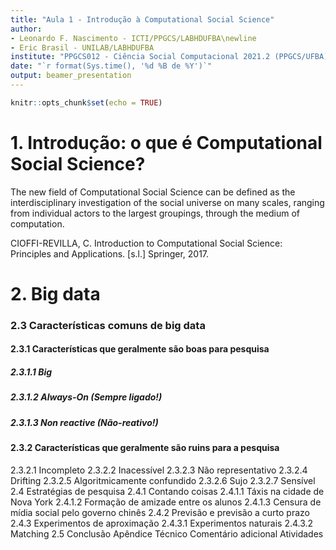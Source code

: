 ```yaml
---
title: "Aula 1 - Introdução à Computational Social Science"
author:
- Leonardo F. Nascimento - ICTI/PPGCS/LABHDUFBA\newline 
- Eric Brasil - UNILAB/LABHDUFBA
institute: "PPGCS012 - Ciência Social Computacional 2021.2 (PPGCS/UFBA)"
date: "`r format(Sys.time(), '%d %B de %Y')`"
output: beamer_presentation
---
```


```r
knitr::opts_chunk$set(echo = TRUE)
```

# 1. Introdução: o que é Computational Social Science?

The new field of Computational Social Science can be defined as the interdisciplinary investigation of the social universe on many scales, ranging from individual actors to the largest groupings, through the medium of computation.

CIOFFI-REVILLA, C. Introduction to Computational Social Science: Principles and Applications. [s.l.] Springer, 2017. 


# 



# 2. Big data


### 2.3 Características comuns de big data

#### 2.3.1 Características que geralmente são boas para pesquisa

##### 2.3.1.1 Big
##### 2.3.1.2 Always-On (Sempre ligado!)
##### 2.3.1.3 Non reactive (Não-reativo!)

#### 2.3.2 Características que geralmente são ruins para a pesquisa

2.3.2.1 Incompleto
2.3.2.2 Inacessível
2.3.2.3 Não representativo
2.3.2.4 Drifting
2.3.2.5 Algoritmicamente confundido
2.3.2.6 Sujo
2.3.2.7 Sensível
2.4 Estratégias de pesquisa
2.4.1 Contando coisas
2.4.1.1 Táxis na cidade de Nova York
2.4.1.2 Formação de amizade entre os alunos
2.4.1.3 Censura de mídia social pelo governo chinês
2.4.2 Previsão e previsão a curto prazo
2.4.3 Experimentos de aproximação
2.4.3.1 Experimentos naturais
2.4.3.2 Matching
2.5 Conclusão
Apêndice Técnico
Comentário adicional
Atividades